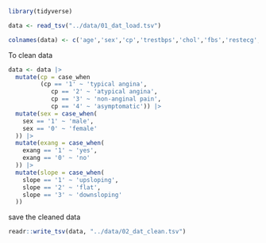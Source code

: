 ```r
library(tidyverse)
```

```r
data <- read_tsv("../data/01_dat_load.tsv")
```

```r
colnames(data) <- c('age','sex','cp','trestbps','chol','fbs','restecg','thalach','exang','oldpeak','slope','ca','thal','num') 
```

To clean data

```r
data <- data |> 
  mutate(cp = case_when
         (cp == '1' ~ 'typical angina',
            cp == '2' ~ 'atypical angina',
            cp == '3' ~ 'non-anginal pain',
            cp == '4' ~ 'asymptomatic')) |> 
  mutate(sex = case_when(
    sex == '1' ~ 'male',
    sex == '0' ~ 'female'
  )) |> 
  mutate(exang = case_when(
    exang == '1' ~ 'yes',
    exang == '0' ~ 'no'
  )) |> 
  mutate(slope = case_when(
    slope == '1' ~ 'upsloping',
    slope == '2' ~ 'flat',
    slope == '3' ~ 'downsloping'
  )) 
```

save the cleaned data

```r
readr::write_tsv(data, "../data/02_dat_clean.tsv")
```

